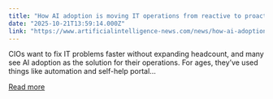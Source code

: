 ```yaml
---
title: "How AI adoption is moving IT operations from reactive to proactive"
date: "2025-10-21T13:59:14.000Z"
link: "https://www.artificialintelligence-news.com/news/how-ai-adoption-it-operations-reactive-to-proactive/"
---
```


CIOs want to fix IT problems faster without expanding headcount, and many see AI adoption as the solution for their operations. For ages, they&#8217;ve used things like automation and self-help portal...

[Read more](https://www.artificialintelligence-news.com/news/how-ai-adoption-it-operations-reactive-to-proactive/)
